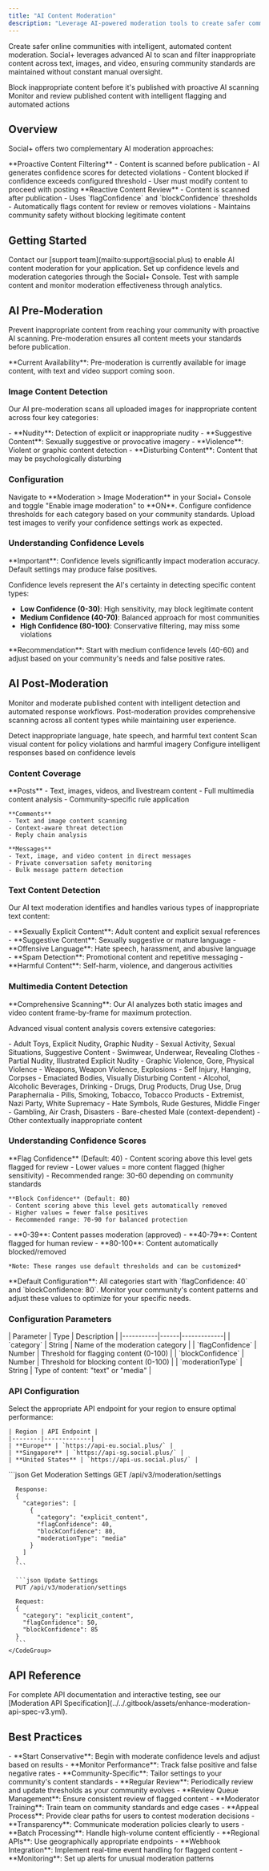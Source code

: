 ```yaml
---
title: "AI Content Moderation"
description: "Leverage AI-powered moderation tools to create safer communities with automated content filtering and intelligent threat detection"
---
```



Create safer online communities with intelligent, automated content moderation. Social+ leverages advanced AI to scan and filter inappropriate content across text, images, and video, ensuring community standards are maintained without constant manual oversight.

<CardGroup cols={2}>
  <Card title="Pre-Moderation" icon="shield-check" href="#ai-pre-moderation">
    Block inappropriate content before it's published with proactive AI scanning
  </Card>
  <Card title="Post-Moderation" icon="eye" href="#ai-post-moderation">
    Monitor and review published content with intelligent flagging and automated actions
  </Card>
</CardGroup>

## Overview

Social+ offers two complementary AI moderation approaches:

<AccordionGroup>
  <Accordion title="Pre-Moderation" icon="shield-check">
    **Proactive Content Filtering**
    - Content is scanned before publication
    - AI generates confidence scores for detected violations
    - Content blocked if confidence exceeds configured threshold
    - User must modify content to proceed with posting
  </Accordion>
  
  <Accordion title="Post-Moderation" icon="eye">
    **Reactive Content Review**
    - Content is scanned after publication
    - Uses `flagConfidence` and `blockConfidence` thresholds
    - Automatically flags content for review or removes violations
    - Maintains community safety without blocking legitimate content
  </Accordion>
</AccordionGroup>

## Getting Started

<Steps>
  <Step title="Enable AI Moderation">
    Contact our [support team](mailto:support@social.plus) to enable AI content moderation for your application.
  </Step>
  
  <Step title="Configure Settings">
    Set up confidence levels and moderation categories through the Social+ Console.
  </Step>
  
  <Step title="Test & Monitor">
    Test with sample content and monitor moderation effectiveness through analytics.
  </Step>
</Steps>

## AI Pre-Moderation

Prevent inappropriate content from reaching your community with proactive AI scanning. Pre-moderation ensures all content meets your standards before publication.

<Info>
**Current Availability**: Pre-moderation is currently available for image content, with text and video support coming soon.
</Info>

### Image Content Detection

Our AI pre-moderation scans all uploaded images for inappropriate content across four key categories:

<AccordionGroup>
  <Accordion title="Content Categories">
    - **Nudity**: Detection of explicit or inappropriate nudity
    - **Suggestive Content**: Sexually suggestive or provocative imagery
    - **Violence**: Violent or graphic content detection
    - **Disturbing Content**: Content that may be psychologically disturbing
  </Accordion>
</AccordionGroup>

### Configuration

<Steps>
  <Step title="Enable Image Moderation">
    Navigate to **Moderation > Image Moderation** in your Social+ Console and toggle "Enable image moderation" to **ON**.
  </Step>
  
  <Step title="Set Confidence Levels">
    Configure confidence thresholds for each category based on your community standards.
  </Step>
  
  <Step title="Test Configuration">
    Upload test images to verify your confidence settings work as expected.
  </Step>
</Steps>


### Understanding Confidence Levels

<Warning>
**Important**: Confidence levels significantly impact moderation accuracy. Default settings may produce false positives.
</Warning>

Confidence levels represent the AI's certainty in detecting specific content types:

- **Low Confidence (0-30)**: High sensitivity, may block legitimate content
- **Medium Confidence (40-70)**: Balanced approach for most communities  
- **High Confidence (80-100)**: Conservative filtering, may miss some violations

<Tip>
**Recommendation**: Start with medium confidence levels (40-60) and adjust based on your community's needs and false positive rates.
</Tip>


## AI Post-Moderation

Monitor and moderate published content with intelligent detection and automated response workflows. Post-moderation provides comprehensive scanning across all content types while maintaining user experience.

<CardGroup cols={3}>
  <Card title="Text Moderation" icon="message" href="#text-content-detection">
    Detect inappropriate language, hate speech, and harmful text content
  </Card>
  <Card title="Image & Video" icon="image" href="#multimedia-content-detection">
    Scan visual content for policy violations and harmful imagery
  </Card>
  <Card title="Automated Actions" icon="robot" href="#moderation-workflow">
    Configure intelligent responses based on confidence levels
  </Card>
</CardGroup>

### Content Coverage

<AccordionGroup>
  <Accordion title="Supported Content Types">
    **Posts**
    - Text, images, videos, and livestream content
    - Full multimedia content analysis
    - Community-specific rule application
    
    **Comments**  
    - Text and image content scanning
    - Context-aware threat detection
    - Reply chain analysis
    
    **Messages**
    - Text, image, and video content in direct messages
    - Private conversation safety monitoring
    - Bulk message pattern detection
  </Accordion>
</AccordionGroup>

### Text Content Detection

Our AI text moderation identifies and handles various types of inappropriate text content:

<AccordionGroup>
  <Accordion title="Detection Categories" icon="text">
    - **Sexually Explicit Content**: Adult content and explicit sexual references
    - **Suggestive Content**: Sexually suggestive or mature language
    - **Offensive Language**: Hate speech, harassment, and abusive language
    - **Spam Detection**: Promotional content and repetitive messaging
    - **Harmful Content**: Self-harm, violence, and dangerous activities
  </Accordion>
</AccordionGroup>

### Multimedia Content Detection

<Warning>
**Comprehensive Scanning**: Our AI analyzes both static images and video content frame-by-frame for maximum protection.
</Warning>

Advanced visual content analysis covers extensive categories:

<AccordionGroup>
  <Accordion title="Adult Content" icon="eye-slash">
    - Adult Toys, Explicit Nudity, Graphic Nudity
    - Sexual Activity, Sexual Situations, Suggestive Content
    - Swimwear, Underwear, Revealing Clothes
    - Partial Nudity, Illustrated Explicit Nudity
  </Accordion>
  
  <Accordion title="Violence & Harmful Content" icon="shield-exclamation">
    - Graphic Violence, Gore, Physical Violence
    - Weapons, Weapon Violence, Explosions
    - Self Injury, Hanging, Corpses
    - Emaciated Bodies, Visually Disturbing Content
  </Accordion>
  
  <Accordion title="Substance-Related Content" icon="flask">
    - Alcohol, Alcoholic Beverages, Drinking
    - Drugs, Drug Products, Drug Use, Drug Paraphernalia
    - Pills, Smoking, Tobacco, Tobacco Products
  </Accordion>
  
  <Accordion title="Extremist & Hate Content" icon="ban">
    - Extremist, Nazi Party, White Supremacy
    - Hate Symbols, Rude Gestures, Middle Finger
  </Accordion>
  
  <Accordion title="Other Restricted Content" icon="warning">
    - Gambling, Air Crash, Disasters
    - Bare-chested Male (context-dependent)
    - Other contextually inappropriate content
  </Accordion>
</AccordionGroup>

### Understanding Confidence Scores

<AccordionGroup>
  <Accordion title="Confidence Thresholds" icon="sliders">
    **Flag Confidence** (Default: 40)
    - Content scoring above this level gets flagged for review
    - Lower values = more content flagged (higher sensitivity)
    - Recommended range: 30-60 depending on community standards
    
    **Block Confidence** (Default: 80)  
    - Content scoring above this level gets automatically removed
    - Higher values = fewer false positives
    - Recommended range: 70-90 for balanced protection
  </Accordion>
  
  <Accordion title="Score Ranges" icon="chart-bar">
    - **0-39**: Content passes moderation (approved)
    - **40-79**: Content flagged for human review
    - **80-100**: Content automatically blocked/removed
    
    *Note: These ranges use default thresholds and can be customized*
  </Accordion>
</AccordionGroup>

<Info>
**Default Configuration**: All categories start with `flagConfidence: 40` and `blockConfidence: 80`. Monitor your community's content patterns and adjust these values to optimize for your specific needs.
</Info>

### Configuration Parameters

<AccordionGroup>
  <Accordion title="Parameter Reference" icon="gear">
    | Parameter | Type | Description |
    |-----------|------|-------------|
    | `category` | String | Name of the moderation category |
    | `flagConfidence` | Number | Threshold for flagging content (0-100) |
    | `blockConfidence` | Number | Threshold for blocking content (0-100) |
    | `moderationType` | String | Type of content: "text" or "media" |
  </Accordion>
</AccordionGroup>

### API Configuration

<Tabs>
  <Tab title="Regional Endpoints">
    Select the appropriate API endpoint for your region to ensure optimal performance:
    
    | Region | API Endpoint |
    |--------|-------------|  
    | **Europe** | `https://api-eu.social.plus/` |
    | **Singapore** | `https://api-sg.social.plus/` |
    | **United States** | `https://api-us.social.plus/` |
  </Tab>
  
  <Tab title="Configuration APIs">
    <CodeGroup>
      ```json Get Moderation Settings
      GET /api/v3/moderation/settings
      
      Response:
      {
        "categories": [
          {
            "category": "explicit_content",
            "flagConfidence": 40,
            "blockConfidence": 80,
            "moderationType": "media"
          }
        ]
      }
      ```
      
      ```json Update Settings
      PUT /api/v3/moderation/settings
      
      Request:
      {
        "category": "explicit_content",
        "flagConfidence": 50,
        "blockConfidence": 85
      }
      ```
    </CodeGroup>
  </Tab>
</Tabs>

## API Reference

<Note>
For complete API documentation and interactive testing, see our [Moderation API Specification](../../.gitbook/assets/enhance-moderation-api-spec-v3.yml).
</Note>

## Best Practices

<AccordionGroup>
  <Accordion title="Configuration Strategy" icon="gear">
    - **Start Conservative**: Begin with moderate confidence levels and adjust based on results
    - **Monitor Performance**: Track false positive and false negative rates
    - **Community-Specific**: Tailor settings to your community's content standards
    - **Regular Review**: Periodically review and update thresholds as your community evolves
  </Accordion>
  
  <Accordion title="Human Oversight" icon="users">
    - **Review Queue Management**: Ensure consistent review of flagged content
    - **Moderator Training**: Train team on community standards and edge cases
    - **Appeal Process**: Provide clear paths for users to contest moderation decisions
    - **Transparency**: Communicate moderation policies clearly to users
  </Accordion>
  
  <Accordion title="Performance Optimization" icon="gauge">
    - **Batch Processing**: Handle high-volume content efficiently
    - **Regional APIs**: Use geographically appropriate endpoints
    - **Webhook Integration**: Implement real-time event handling for flagged content
    - **Monitoring**: Set up alerts for unusual moderation patterns
  </Accordion>
</AccordionGroup>

